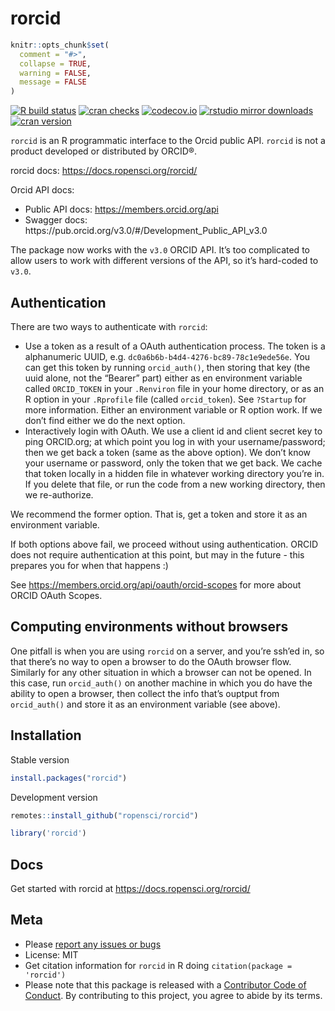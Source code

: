 rorcid
======

```r
knitr::opts_chunk$set(
  comment = "#>",
  collapse = TRUE,
  warning = FALSE,
  message = FALSE
)
```

<!-- badges: start -->
[![R build status](https://github.com/ropensci/rorcid/workflows/R-CMD-check/badge.svg)](https://github.com/ropensci/rorcid/actions)
[![cran checks](https://cranchecks.info/badges/worst/rorcid)](https://cranchecks.info/pkgs/rorcid)
[![codecov.io](https://codecov.io/github/ropensci/rorcid/coverage.svg?branch=master)](https://codecov.io/github/ropensci/rorcid?branch=master)
[![rstudio mirror downloads](https://cranlogs.r-pkg.org/badges/rorcid?color=2ED968)](https://github.com/r-hub/cranlogs.app)
[![cran version](https://www.r-pkg.org/badges/version/rorcid)](https://cran.r-project.org/package=rorcid)
<!-- badges: end -->

`rorcid` is an R programmatic interface to the Orcid public API. `rorcid` is not a product developed or distributed by ORCID®.

rorcid docs: <https://docs.ropensci.org/rorcid/>

Orcid API docs:

* Public API docs: <https://members.orcid.org/api>
* Swagger docs: https://pub.orcid.org/v3.0/#/Development_Public_API_v3.0

The package now works with the `v3.0` ORCID API. It's too complicated to allow users to work with different versions of the API, so it's hard-coded to `v3.0`.

## Authentication

There are two ways to authenticate with `rorcid`:

- Use a token as a result of a OAuth authentication process. The token
is a alphanumeric UUID, e.g. `dc0a6b6b-b4d4-4276-bc89-78c1e9ede56e`. You
can get this token by running `orcid_auth()`, then storing that key
(the uuid alone, not the "Bearer " part) either as en environment
variable called `ORCID_TOKEN` in your `.Renviron` file in your home directory,
or as an R option in your `.Rprofile` file (called `orcid_token`).
See `?Startup` for more information.
Either an environment variable or R option work. If we don't find
either we do the next option.
- Interactively login with OAuth. We use a client id and client secret 
key to ping ORCID.org; at which point you log in with your username/password; 
then we get back a token (same as the above option). We don't know your 
username or password, only the token that we get back. We cache that 
token locally in a hidden file in whatever working directory you're in. 
If you delete that file, or run the code from a new working directory, 
then we re-authorize.

We recommend the former option. That is, get a token and store it as an
environment variable.

If both options above fail, we proceed without using authentication.
ORCID does not require authentication at this point, but may in the future -
this prepares you for when that happens :)

See <https://members.orcid.org/api/oauth/orcid-scopes> for more about ORCID 
OAuth Scopes.

## Computing environments without browsers

One pitfall is when you are using `rorcid` on a server, and you're ssh'ed
in, so that there's no way to open a browser to do the OAuth browser
flow. Similarly for any other situation in which a browser can not be
opened. In this case, run `orcid_auth()` on another machine in which you do
have the ability to open a browser, then collect the info that's ouptput
from `orcid_auth()` and store it as an environment variable (see above).

## Installation

Stable version

```r
install.packages("rorcid")
```

Development version

```r
remotes::install_github("ropensci/rorcid")
```

```r
library('rorcid')
```

## Docs

Get started with rorcid at <https://docs.ropensci.org/rorcid/>

## Meta

* Please [report any issues or bugs](https://github.com/ropensci/rorcid/issues)
* License: MIT
* Get citation information for `rorcid` in R doing `citation(package = 'rorcid')`
* Please note that this package is released with a [Contributor Code of Conduct](https://ropensci.org/code-of-conduct/). By contributing to this project, you agree to abide by its terms.
